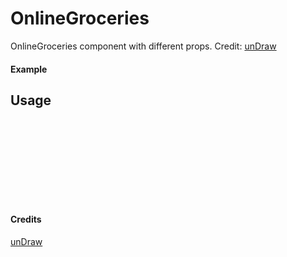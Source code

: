 
<Meta of={OnlineGroceries} title="unDraw/OnlineGroceries" />

# OnlineGroceries

OnlineGroceries component with different props.
Credit: [unDraw](https://undraw.co/illustrations)

#### Example

<Canvas of={OnlineGroceries.Primary} />

## Usage

```ts
import { OnlineGroceries } from "yadl-ui";

const Example = () => {
  return (
      <OnlineGroceries />
  );
};

export default Example;
```

#### Credits
[unDraw](https://undraw.co/illustrations)
